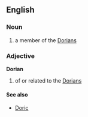 ==English==
===Noun===
{{en-noun}}
#a member of the [[Dorians]]

===Adjective===
'''Dorian'''
#of or related to the [[Dorians]]

====See also====
*[[Doric]]

{{en-adj-lacks-inflect}}